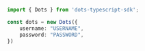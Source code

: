 ```typescript index.ts
import { Dots } from 'dots-typescript-sdk';

const dots = new Dots({
    username: "USERNAME",
    password: "PASSWORD",
})
```